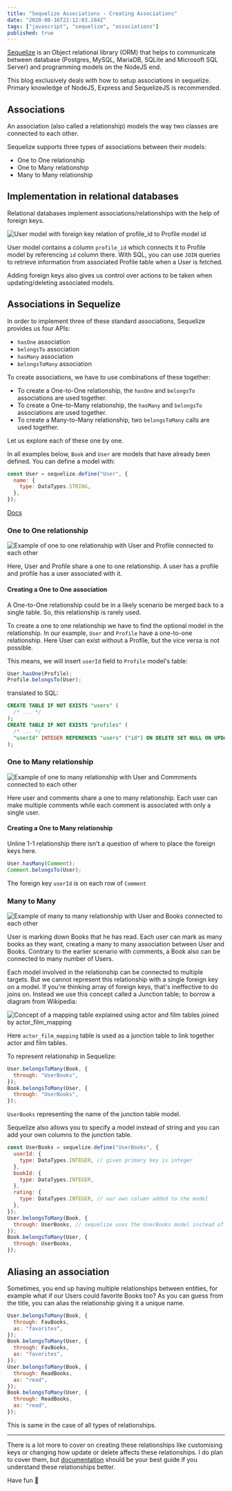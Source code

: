 ```yaml
---
title: "Sequelize Associations - Creating Associations"
date: "2020-08-16T22:12:03.284Z"
tags: ["javascript", "sequelize", "associations"]
published: true
---
```


[Sequelize](https://sequelize.org/) is an Object relational library (ORM) that helps to communicate between database (Postgres, MySQL, MariaDB, SQLite and Microsoft SQL Server) and programming models on the NodeJS end.

This blog exclusively deals with how to setup associations in sequelize. Primary knowledge of NodeJS, Express and SequelizeJS is recommended.

## Associations

An association (also called a relationship) models the way two classes are connected to each other.

Sequelize supports three types of associations between their models:

- One to One relationship
- One to Many relationship
- Many to Many relationship

## Implementation in relational databases

Relational databases implement associations/relationships with the help of foreign keys.

![User model with foreign key relation of profile_id to Profile model id](./sequelize-associations/foreign-key.png)

User model contains a column `profile_id` which connects it to Profile model by referencing `id` column there. With SQL, you can use `JOIN` queries to retrieve information from associated Profile table when a User is fetched.

Adding foreign keys also gives us control over actions to be taken when updating/deleting associated models.

## Associations in Sequelize

In order to implement three of these standard associations, Sequelize provides us four APIs:

- `hasOne` association
- `belongsTo` association
- `hasMany` association
- `belongsToMany` association

To create associations, we have to use combinations of these together:

- To create a One-to-One relationship, the `hasOne` and `belongsTo` associations are used together.
- To create a One-to-Many relationship, the `hasMany` and `belongsTo` associations are used together.
- To create a Many-to-Many relationship, two `belongsToMany` calls are used together.

Let us explore each of these one by one.

In all examples below, `Book` and `User` are models that have already been defined. You can define a model with:

```javascript
const User = sequelize.define("User", {
  name: {
    type: DataTypes.STRING,
  },
});
```

[Docs](https://sequelize.org/master/manual/model-basics.html)

### One to One relationship

![Example of one to one relationship with User and Profile connected to each other](./sequelize-associations/one-to-one.png)

Here, User and Profile share a one to one relationship. A user has a profile and profile has a user associated with it.

#### Creating a One to One association

A One-to-One relationship could be in a likely scenario be merged back to a single table. So, this relationship is rarely used.

To create a one to one relationship we have to find the optional model in the relationship. In our example, `User` and `Profile` have a one-to-one relationship. Here User can exist without a Profile, but the vice versa is not possible.

This means, we will insert `userId` field to `Profile` model's table:

```javascript
User.hasOne(Profile);
Profile.belongsTo(User);
```

translated to SQL:

```sql
CREATE TABLE IF NOT EXISTS "users" (
  /* ... */
);
CREATE TABLE IF NOT EXISTS "profiles" (
  /* ... */
  "userId" INTEGER REFERENCES "users" ("id") ON DELETE SET NULL ON UPDATE CASCADE
);
```

### One to Many relationship

![Example of one to many relationship with User and Commments connected to each other](./sequelize-associations/one-to-many.png)

Here user and comments share a one to many relationship. Each user can make multiple comments while each comment is associated with only a single user.

#### Creating a One to Many relationship

Unline 1-1 relationship there isn't a question of where to place the foreign keys here.

```javascript
User.hasMany(Comment);
Comment.belongsTo(User);
```

The foreign key `userId` is on each row of `Comment`

### Many to Many

![Example of many to many relationship with User and Books connected to each other](./sequelize-associations/many-to-many.png)

User is marking down Books that he has read. Each user can mark as many books as they want, creating a many to many association between User and Books. Contrary to the earlier scenario with comments, a Book also can be connected to many number of Users.

Each model involved in the relationship can be connected to multiple targets. But we cannot represent this relationship with a single foreign key on a model. If you're thinking array of foreign keys, that's ineffective to do joins on. Instead we use this concept called a Junction table; to borrow a diagram from Wikipedia:

![Concept of a mapping table explained using actor and film tables joined by actor_film_mapping](https://upload.wikimedia.org/wikipedia/commons/d/d7/Mapping_table_concept.png)

Here `actor_film_mapping` table is used as a junction table to link together actor and film tables.

To represent relationship in Sequelize:

```javascript
User.belongsToMany(Book, {
  through: "UserBooks",
});
Book.belongsToMany(User, {
  through: "UserBooks",
});
```

`UserBooks` representing the name of the junction table model.

Sequelize also allows you to specify a model instead of string and you can add your own columns to the junction table.

```javascript
const UserBooks = sequelize.define("UserBooks", {
  userId: {
    type: DataTypes.INTEGER, // given primary key is integer
  },
  bookId: {
    type: DataTypes.INTEGER,
  },
  rating: {
    type: DataTypes.INTEGER, // our own column added to the model
  },
});
User.belongsToMany(Book, {
  through: UserBooks, // sequelize uses the UserBooks model instead of creating one.
});
Book.belongsToMany(User, {
  through: UserBooks,
});
```

## Aliasing an association

Sometimes, you end up having multiple relationships between entities, for example what if our Users could favorite Books too? As you can guess from the title, you can alias the relationship giving it a unique name.

```javascript
User.belongsToMany(Book, {
  through: FavBooks,
  as: "favorites",
});
Book.belongsToMany(User, {
  through: FavBooks,
  as: "favorites",
});
User.belongsToMany(Book, {
  through: ReadBooks,
  as: "read",
});
Book.belongsToMany(User, {
  through: ReadBooks,
  as: "read",
});
```

This is same in the case of all types of relationships.

---

There is a lot more to cover on creating these relationships like customising keys or changing how update or delete affects these relationships. I do plan to cover them, but [documentation](https://sequelize.org/master/manual/assocs.html) should be your best guide if you understand these relationships better.

Have fun 🎉
